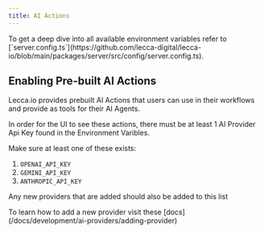 ```yaml
---
title: AI Actions
---
```


<Callout>
  To get a deep dive into all available environment variables refer to
  [`server.config.ts`](https://github.com/lecca-digital/lecca-io/blob/main/packages/server/src/config/server.config.ts).
</Callout>

## Enabling Pre-built AI Actions

Lecca.io provides prebuilt AI Actions that users can use in their workflows and provide as tools for their AI Agents.

In order for the UI to see these actions, there must be at least 1 AI Provider Api Key found in the Environment Varibles.

Make sure at least one of these exists:

1. `OPENAI_API_KEY`
2. `GEMINI_API_KEY`
3. `ANTHROPIC_API_KEY`

Any new providers that are added should also be added to this list

<Callout>
  To learn how to add a new provider visit these
  [docs](/docs/development/ai-providers/adding-provider)
</Callout>
